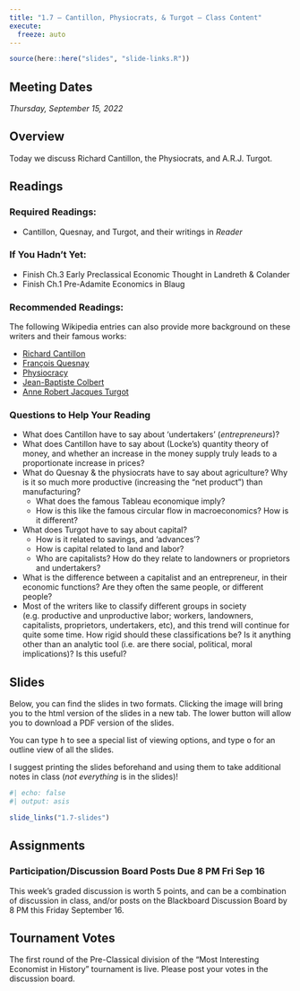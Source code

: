 ```yaml
---
title: "1.7 — Cantillon, Physiocrats, & Turgot — Class Content"
execute:
  freeze: auto
---
```


```r
source(here::here("slides", "slide-links.R"))
```

::: {.callout-note appearance="minimal"}
# Meeting Dates

*Thursday, September 15, 2022*
:::

## <i class="fas fa-info-circle fa-lg"></i> Overview

Today we discuss Richard Cantillon, the Physiocrats, and A.R.J. Turgot.

## <i class="fas fa-book-reader fa-lg"></i> Readings

### Required Readings:

- <i class="fas fas fa-book"></i> Cantillon, Quesnay, and Turgot, and their writings in *Reader*

### If You Hadn't Yet:
- <i class="fas fas fa-book"></i> Finish Ch.3 Early Preclassical Economic Thought in Landreth & Colander
- <i class="fas fas fa-book"></i> Finish Ch.1 Pre-Adamite Economics in Blaug

### Recommended Readings:

The following Wikipedia entries can also provide more background on these writers and their famous works:

- [<i class="fab fa-wikipedia-w"></i> Richard Cantillon](https://en.wikipedia.org/wiki/Richard_Cantillon)
- [<i class="fab fa-wikipedia-w"></i> François Quesnay](https://en.wikipedia.org/wiki/Fran%C3%A7ois_Quesnay)
- [<i class="fab fa-wikipedia-w"></i> Physiocracy](https://en.wikipedia.org/wiki/Physiocracy)
- [<i class="fab fa-wikipedia-w"></i> Jean-Baptiste Colbert](ttps://en.wikipedia.org/wiki/Jean-Baptiste_Colbert)
- [<i class="fab fa-wikipedia-w"></i> Anne Robert Jacques Turgot](https://en.wikipedia.org/wiki/Anne_Robert_Jacques_Turgot)

### Questions to Help Your Reading

- What does Cantillon have to say about ‘undertakers’ (*entrepreneurs*)?
- What does Cantillon have to say about (Locke's) quantity theory of money, and whether an increase in the money supply truly leads to a proportionate increase in prices?
- What do Quesnay & the physiocrats have to say about agriculture? Why is it so much more productive (increasing the “net product”) than manufacturing?
  - What does the famous Tableau economique imply?
  - How is this like the famous circular flow in macroeconomics? How is it different?
- What does Turgot have to say about capital?
  - How is it related to savings, and ‘advances’?
  - How is capital related to land and labor?
  - Who are capitalists? How do they relate to landowners or proprietors and undertakers?
- What is the difference between a capitalist and an entrepreneur, in their economic functions? Are they often the same people, or different people?
- Most of the writers like to classify different groups in society (e.g. productive and unproductive labor; workers, landowners, capitalists, proprietors, undertakers, etc), and this trend will continue for quite some time. How rigid should these classifications be? Is it anything other than an analytic tool (i.e. are there social, political, moral implications)? Is this useful?

## <i class="fas fa-chalkboard-teacher"></i> Slides

Below, you can find the slides in two formats. Clicking the image will bring you to the html version of the slides in a new tab. The lower button will allow you to download a PDF version of the slides.

::: callout-tip
You can type <kbd>h</kbd> to see a special list of viewing options, and type <kbd>o</kbd> for an outline view of all the slides.
:::

I suggest printing the slides beforehand and using them to take additional notes in class (*not everything* is in the slides)!

```r
#| echo: false
#| output: asis

slide_links("1.7-slides")
```

## <i class="fas fa-laptop-code"></i> Assignments

### Participation/Discussion Board Posts Due 8 PM Fri Sep 16

This week's graded discussion is worth 5 points, and can be a combination of discussion in class, and/or posts on the Blackboard Discussion Board by 8 PM this Friday September 16.

## Tournament Votes

The first round of the Pre-Classical division of the "Most Interesting Economist in History" tournament is live. Please post your votes in the discussion board.
